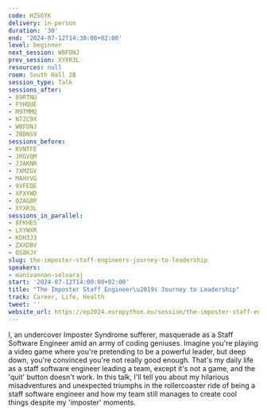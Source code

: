 ```yaml
---
code: HZSGYK
delivery: in-person
duration: '30'
end: '2024-07-12T14:30:00+02:00'
level: beginner
next_session: WBFDNJ
prev_session: XYXR3L
resources: null
room: South Hall 2B
session_type: Talk
sessions_after:
- 89RTNU
- FYHQUE
- M9TMMQ
- N7ZC9X
- WBFDNJ
- ZBBNS9
sessions_before:
- KVNTFE
- JRGVQM
- JJAKNR
- 7XMZGV
- MAHYVG
- 9VFEQE
- XPXYWD
- QZAG8P
- XYXR3L
sessions_in_parallel:
- 8FKHES
- LXYWXR
- KDH3J3
- ZXXDBV
- QS8KJY
slug: the-imposter-staff-engineers-journey-to-leadership
speakers:
- manivannan-selvaraj
start: '2024-07-12T14:00:00+02:00'
title: "The Imposter Staff Engineer\u2019s Journey to Leadership"
track: Career, Life, Health
tweet: ''
website_url: https://ep2024.europython.eu/session/the-imposter-staff-engineers-journey-to-leadership
---
```


I, an undercover Imposter Syndrome sufferer, masquerade as a Staff Software Engineer amid an army of coding geniuses. Imagine you're playing a video game where you're pretending to be a powerful leader, but deep down, you're convinced you're not really good enough. That's my daily life as a staff software engineer leading a team, except it's not a game, and the 'quit' button doesn't work. In this talk, I'll tell you about my hilarious misadventures and unexpected triumphs in the rollercoaster ride of being a staff software engineer and how my team still manages to create cool things despite my 'imposter' moments.
